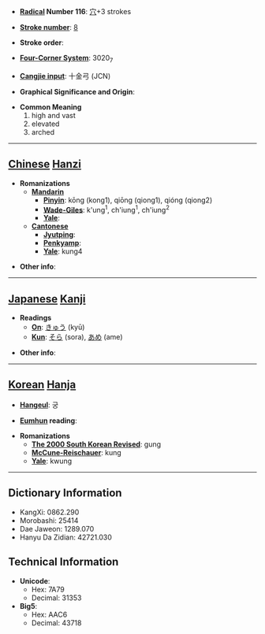 * '''[[Wiktionary:Chinese radical index| Radical]] Number 116''': [[Wiktionary:Chinese radical index 穴|穴]]+3 strokes

* '''[[Wiktionary:Chinese total strokes index|Stroke number]]''': [[Wiktionary:Chinese total strokes index 8|8]]

* '''Stroke order''': 

* '''[[Wiktionary:Chinese four corner index|Four-Corner System]]''': 3020<sub>7</sub>

* '''[[Wiktionary:Chinese Cangjie index|Cangjie input]]''': 十金弓 (JCN)

* '''Graphical Significance and Origin''': 

* '''Common Meaning'''
*#high and vast
*# elevated
*# arched


----

== [[Chinese]] [[Hanzi]] ==

* '''Romanizations'''
** '''[[Mandarin]]'''
*** '''[[Pinyin]]''': kōng (kong1), qiōng (qiong1), qióng (qiong2)
*** '''[[Wade-Giles]]''': k'ung<sup>1</sup>, ch'iung<sup>1</sup>, ch'iung<sup>2</sup>
*** '''[[Yale]]''': 
** '''[[Cantonese]]'''
*** '''[[Jyutping]]''':
*** '''[[Penkyamp]]''': 
*** '''[[Yale]]''': kung4

* '''Other info''': 

----

== [[Japanese]] [[Kanji]] ==

* '''Readings'''
** '''[[On]]''': [[きゅう]] (kyū)
** '''[[Kun]]''': [[そら]] (sora), [[あめ]] (ame)

* '''Other info''':  

----

== [[Korean]] [[Hanja]] ==

* '''[[Hangeul]]''': 궁

* '''[[Eumhun]] reading''': 

* '''Romanizations'''
** '''[[The 2000 South Korean Revised Romanization|The 2000 South Korean Revised]]''': gung
** '''[[McCune-Reischauer]]''': kung
** '''[[Yale]]''': kwung

----

== Dictionary Information ==

* KangXi: 0862.290
* Morobashi: 25414
* Dae Jaweon: 1289.070
* Hanyu Da Zidian: 42721.030

== Technical Information ==

* '''Unicode''':
** Hex: 7A79
** Decimal: 31353
* '''Big5''':
** Hex: AAC6
** Decimal: 43718